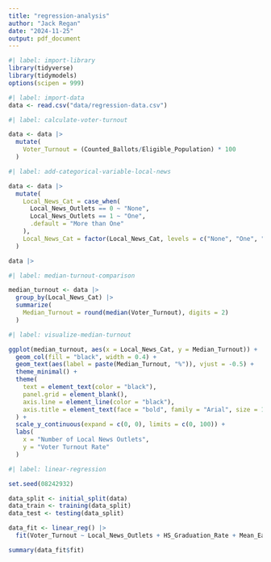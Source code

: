 ```yaml
---
title: "regression-analysis"
author: "Jack Regan"
date: "2024-11-25"
output: pdf_document
---
```


```r
#| label: import-library
library(tidyverse)
library(tidymodels)
options(scipen = 999)
```

```r
#| label: import-data
data <- read.csv("data/regression-data.csv")
```

```r
#| label: calculate-voter-turnout

data <- data |>
  mutate(
    Voter_Turnout = (Counted_Ballots/Eligible_Population) * 100
  )
```

```r
#| label: add-categorical-variable-local-news

data <- data |>
  mutate(
    Local_News_Cat = case_when(
      Local_News_Outlets == 0 ~ "None",
      Local_News_Outlets == 1 ~ "One",
      .default = "More than One"
    ),
    Local_News_Cat = factor(Local_News_Cat, levels = c("None", "One", "More than One"))
  )

data |>
```

```r
#| label: median-turnout-comparison

median_turnout <- data |>
  group_by(Local_News_Cat) |>
  summarize(
    Median_Turnout = round(median(Voter_Turnout), digits = 2)
  )
```

```r
#| label: visualize-median-turnout

ggplot(median_turnout, aes(x = Local_News_Cat, y = Median_Turnout)) +
  geom_col(fill = "black", width = 0.4) + 
  geom_text(aes(label = paste(Median_Turnout, "%")), vjust = -0.5) +
  theme_minimal() +
  theme(
    text = element_text(color = "black"),
    panel.grid = element_blank(),
    axis.line = element_line(color = "black"),
    axis.title = element_text(face = "bold", family = "Arial", size = 12)
  ) +
  scale_y_continuous(expand = c(0, 0), limits = c(0, 100)) +
  labs(
    x = "Number of Local News Outlets",
    y = "Voter Turnout Rate"
  )
```

```r
#| label: linear-regression

set.seed(08242932)

data_split <- initial_split(data)
data_train <- training(data_split)
data_test <- testing(data_split)

data_fit <- linear_reg() |>
  fit(Voter_Turnout ~ Local_News_Outlets + HS_Graduation_Rate + Mean_Earnings, data = data_train)

summary(data_fit$fit)

```